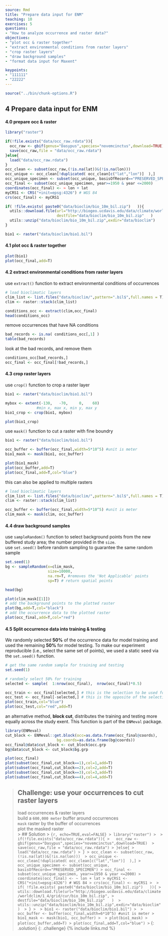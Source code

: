 ```yaml
---
source: Rmd
title: "Prepare data input for ENM"
teaching: 10
exercises: 5
questions:
- "How to analyze occurrence and raster data?"
objectives:
- "plot occ & raster together"
- "extract environmental conditions from raster layers"
- "crop raster layers"
- "draw background samples"
- "format data input for Maxent"

keypoints:
- "111111"
- "22222"
---
```


```r
source("../bin/chunk-options.R")
```

## 4 Prepare data input for ENM   

#### 4.0 prepare occ & raster 
```r
library("raster")

if(!file.exists("data/occ_raw.rdata")){
  occ_raw <- gbif(genus="Dasypus",species="novemcinctus",download=TRUE) 
  save(occ_raw,file = "data/occ_raw.rdata")
}else{
  load("data/occ_raw.rdata")
}
occ_clean <- subset(occ_raw,(!is.na(lat))&(!is.na(lon))) 
occ_unique <- occ_clean[!duplicated( occ_clean[c("lat","lon")]  ),]
occ_unique_specimen <- subset(occ_unique, basisOfRecord=="PRESERVED_SPECIMEN")
occ_final <- subset(occ_unique_specimen, year>=1950 & year <=2000)
coordinates(occ_final) <- ~ lon + lat
myCRS1 <- CRS("+init=epsg:4326") # WGS 84
crs(occ_final) <- myCRS1

if( !file.exists( paste0("data/bioclim/bio_10m_bil.zip")   )){
  utils::download.file(url="http://biogeo.ucdavis.edu/data/climate/worldclim/1_4/grid/cur/bio_10m_bil.zip",
                       destfile="data/bioclim/bio_10m_bil.zip"   ) 
  utils::unzip("data/bioclim/bio_10m_bil.zip",exdir="data/bioclim") 
}

bio1 <- raster("data/bioclim/bio1.bil")

```

#### 4.1 plot occ & raster together  
```r
plot(bio1)
plot(occ_final,add=T)
```

#### 4.2 extract environmental conditions from raster layers  
use `extract()` function to extract environmental conditions of occurrences  
```r
# load bioclimatic layers
clim_list <- list.files("data/bioclim/",pattern=".bil$",full.names = T)
clim <- raster::stack(clim_list) 

conditions_occ <- extract(clim,occ_final)
head(conditions_occ)
```
remove occurrences that have NA conditions  
```r
bad_records <- is.na( conditions_occ[,1] ) 
table(bad_records)
```
look at the bad records, and remove them  
```r
conditions_occ[bad_records,]
occ_final <- occ_final[!bad_records,]
```

#### 4.3 crop raster layers  
use `crop()` function to crop a raster layer   
```r
bio1 <- raster("data/bioclim/bio1.bil")

mybox <- extent(-130,   -70,     0,    60)
              #min x, max x, min y, max y
bio1_crop <- crop(bio1, mybox)

plot(bio1_crop)
```
use `mask()` function to cut a raster with fine boundry   
```r
bio1 <- raster("data/bioclim/bio1.bil")

occ_buffer <- buffer(occ_final,width=5*10^5) #unit is meter
bio1_mask <- mask(bio1, occ_buffer)

plot(bio1_mask)
plot(occ_buffer,add=T)
plot(occ_final,add=T,col="blue")
```
this can also be applied to multiple rasters 

```r
# load bioclimatic layers
clim_list <- list.files("data/bioclim/",pattern=".bil$",full.names = T)
clim <- raster::stack(clim_list) 

occ_buffer <- buffer(occ_final,width=5*10^5) #unit is meter
clim_mask <- mask(clim, occ_buffer)
```

#### 4.4 draw background samples  
use `sampleRandom()` function to select background points from the new buffered study area; the number provided in the `size`.  
use `set.seed()` before random sampling to guarantee the same random sample	  	
```r
set.seed(1) 
bg <- sampleRandom(x=clim_mask,
                   size=10000,
                   na.rm=T, #removes the 'Not Applicable' points  
                   sp=T) # return spatial points 

head(bg)

```
```r
plot(clim_mask[[1]])
# add the background points to the plotted raster
plot(bg,add=T,col="black") 
# add the occurrence data to the plotted raster
plot(occ_final,add=T,col="red")
```

#### 4.5 Split occurrence data into training & testing
We randomly selected **50%** of the occurrence data for model training and used the remaining **50%** for model testing. To make our experiment reproducible (i.e., select the same set of points), we used a static seed via the `set.seed()` function.  

```r
# get the same random sample for training and testing
set.seed(1) 

# randomly select 50% for training
selected <- sample(  1:nrow(occ_final),  nrow(occ_final)*0.5)

occ_train <- occ_final[selected,] # this is the selection to be used for model training
occ_test <- occ_final[-selected,] # this is the opposite of the selection which will be used for model testing
plot(occ_train,col="blue")
plot(occ_test,col="red",add=T)
```

an alternative method, **block cut**, distributes the training and testing more equally across the study exent. This function is part of the `ENMeval` package.  

```r
library(ENMeval)
cut_block <- ENMeval::get.block(occ=as.data.frame(occ_final@coords), 
                       bg.coords=as.data.frame(bg@coords))
occ_final@data$cut_block <- cut_block$occ.grp
bg@data$cut_block <- cut_block$bg.grp

plot(occ_final)
plot(subset(occ_final,cut_block==1),col=1,add=T)
plot(subset(occ_final,cut_block==2),col=2,add=T)
plot(subset(occ_final,cut_block==3),col=3,add=T)
plot(subset(occ_final,cut_block==4),col=4,add=T)

```


> ## Challenge: use your occurrences to cut raster layers 
> load occurrences & raster layers   
> build a `600,000 meter` buffer around occurrences    
> `mask` raster by the buffer of occurrences  
> plot the masked raster  
> > ## Solution
> > ```{r, echo=TRUE,eval=FALSE}
> > library("raster")
> > 
> > if(!file.exists("data/occ_raw.rdata")){
> >   occ_raw <- gbif(genus="Dasypus",species="novemcinctus",download=TRUE) 
> >   save(occ_raw,file = "data/occ_raw.rdata")
> > }else{
> >   load("data/occ_raw.rdata")
> > }
> > occ_clean <- subset(occ_raw,(!is.na(lat))&(!is.na(lon))) 
> > occ_unique <- occ_clean[!duplicated( occ_clean[c("lat","lon")]  ),]
> > occ_unique_specimen <- subset(occ_unique, basisOfRecord=="PRESERVED_SPECIMEN")
> > occ_final <- subset(occ_unique_specimen, year>=1950 & year <=2000)
> > coordinates(occ_final) <- ~ lon + lat
> > myCRS1 <- CRS("+init=epsg:4326") # WGS 84
> > crs(occ_final) <- myCRS1
> > 
> > if( !file.exists( paste0("data/bioclim/bio_10m_bil.zip")   )){
> >   utils::download.file(url="http://biogeo.ucdavis.edu/data/climate/worldclim/1_4/grid/cur/bio_10m_bil.zip",
> >                        destfile="data/bioclim/bio_10m_bil.zip"   ) 
> >   utils::unzip("data/bioclim/bio_10m_bil.zip",exdir="data/bioclim") 
> > }
> > 
> > bio1 <- raster("data/bioclim/bio1.bil")
> > 
> > occ_buffer <- buffer(occ_final,width=6*10^5) #unit is meter
> > bio1_mask <- mask(bio1, occ_buffer)
> > 
> > plot(bio1_mask)
> > plot(occ_buffer,add=T)
> > plot(occ_final,add=T,col="blue")
> > ```
> {: .solution}
{: .challenge}
{% include links.md %}

